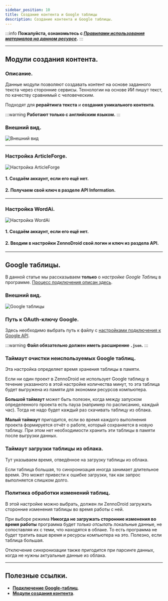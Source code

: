 ```yaml
---
sidebar_position: 10
title: Создание контента и Google таблицы
description: Создание контента и Google таблицы. 
---  
```

:::info **Пожалуйста, ознакомьтесь с [*Правилами использования материалов на данном ресурсе*](../Disclaimer).**
:::
_______________________________________________  
## Модули создания контента.  
### Описание.  
Данные модули позволяют создавать контент на основе заданного текста через сторонние сервисы. Технологии на основе ИИ пишут текст, по качеству сравнимый с человеческим.  

Подходят для **рерайтинга текста** и **создания уникального контента**.

:::warning **Работают только с английским языком.**
:::  

### Внешний вид.  
![Внешний вид](./assets/Creator_and_GoogleSheets/Creator_and_GoogleSheets_pic1.png)  
_______________________________________________
### Настройка ArticleForge.  
![Настройка ArticleForge](./assets/Creator_and_GoogleSheets/Creator_and_GoogleSheets_pic2.png)  

#### 1. Создаём аккаунт, если его ещё нет.  
#### 2. Получаем свой ключ в разделе API Information.  
_______________________________________________
### Настройка WordAi.  
![Настройка WordAi](./assets/Creator_and_GoogleSheets/Creator_and_GoogleSheets_pic3.png)  

#### 1. Создаём аккаунт, если его ещё нет.  
#### 2. Вводим в настройки ZennoDroid свой логин и ключ из раздела API.  
_______________________________________________  
## Google таблицы.  
В данной статье мы рассказываем **только** о *настройке Google Таблиц* в программе. [Процесс подключения описан здесь](../Project%20Editor/Lists%20and%20Google%20Sheets/Connecting_GoogleSheets).  

### Внешний вид.  
![Google таблицы](./assets/Creator_and_GoogleSheets/Creator_and_GoogleSheets_pic4.png) 

### Путь к OAuth-ключу Google.  
Здесь необходимо выбрать путь к файлу с [настройками подключения к Google API](../Project%20Editor/Lists%20and%20Google%20Sheets/Connecting_GoogleSheets).  

:::warning **Файл обязательно должен иметь расширение `.json`.**
:::  

### Таймаут очистки неиспользуемых Google таблиц.  
Эта настройка определяет время хранения таблицы в памяти.  

Если ни один проект в ZennoDroid не использует Google таблицу в течение указанного в этой настройке количества минут, то эта таблица будет выгружена из памяти для экономии ресурсов компьютера.  

**Большой таймаут** может быть полезен, когда между запуском определенного проекта есть пауза (например по расписанию, каждый час). Тогда не надо будет каждый раз скачивать таблицу из облака.  

**Малый таймаут** пригодится, если во время каждого выполнения проекта формируется отчёт о работе, который сохраняется в новую таблицу. При этом нет необходимости хранить эти таблицы в памяти после выгрузки данных.  

### Таймаут загрузки таблицы из облака.  
Тут указываем время, отведённое на загрузку таблицы из облака.

Если таблица большая, то синхронизация иногда занимает длительное время. Это может привести к ошибке загрузки, так как запрос выполняется слишком долго.  

### Политика обработки изменений таблиц.  
В этой настройке можно выбрать, должен ли ZennoDroid загружать сторонние изменения таблицы во время работы с ней.  

При выборе режима **Никогда не загружать сторонние изменения во время работы** программа будет *только отсылать* локальные данные, не сопоставляя их с теми, что находятся в облаке. То есть программа не будет тратить ваше время и ресурсы компьютера на это. Полезно, если таблица большая.  

Отключение синхронизации также пригодится при парсинге данных, когда не нужны актуальные данные из облака.
_______________________________________________  
## Полезные ссылки.   
- [**Подключение Google-таблиц**](../Project%20Editor/Lists%20and%20Google%20Sheets/Connecting_GoogleSheets).  
- [**Модули создания контента**](../Data/ContentCreator).   
